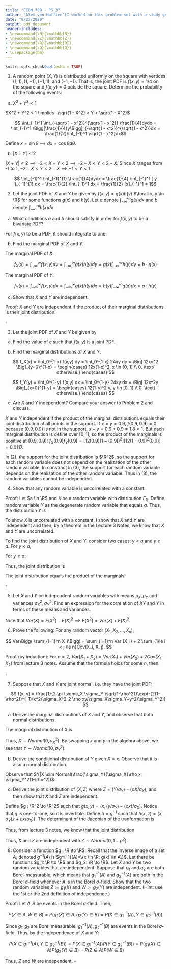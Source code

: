 ```yaml
---
title: "ECON 709 - PS 3"
author: "Alex von Hafften^[I worked on this problem set with a study group of Michael Nattinger, Andrew Smith, and Ryan Mather. I also discussed problems with Emily Case, Sarah Bass, and Danny Edgel.]"
date: "9/27/2020"
output: pdf_document
header-includes:
- \newcommand{\N}{\mathbb{N}}
- \newcommand{\Z}{\mathbb{Z}}
- \newcommand{\R}{\mathbb{R}}
- \newcommand{\Q}{\mathbb{Q}}
- \usepackage{bm}
---
```


```r
knitr::opts_chunk$set(echo = TRUE)
```

1. A random point $(X, Y)$ is distributed uniformly on the square with vertices $(1, 1), (1, -1), (-1, 1)$, and $(-1, -1)$. That is, the joint PDF is $f(x, y) = 1/4$ on the square and $f(x, y) = 0$ outside the square. Determine the probability of the following events:

(a) $X^2 + Y^2 < 1$

$X^2 + Y^2 < 1 \implies -\sqrt{1 - X^2} < Y < \sqrt{1 - X^2}$

$$ \int_{-1}^1 \int_{-\sqrt{1 - x^2}}^{\sqrt{1 - x^2}} \frac{1}{4}dydx =  \int_{-1}^1 \Bigg[\frac{1}{4}y\Bigg]_{-\sqrt{1 - x^2}}^{\sqrt{1 - x^2}}dx =  \frac{1}{2}\int_{-1}^1 \sqrt{1 - x^2}dx$$

Define $x = \sin \theta \implies dx = \cos \theta d \theta$.

\begin{align*}
\frac{1}{2}\int_{-1}^1 \sqrt{1 - x^2}dx &= \frac{1}{2}\int_{-\pi/2}^{\pi/2} \sqrt{1 - (\sin \theta)^2} \cos \theta d\theta \\
                                        &= \frac{1}{2}\int_{-\pi/2}^{\pi/2} \cos^2 \theta d\theta \\
                                        &= \frac{1}{4}\int_{-\pi/2}^{\pi/2} 1+\cos (2\theta) d\theta \\
                                        &= \frac{1}{4} \Bigg[\theta+\frac{\sin (2\theta)}{2}\Bigg]_{-\pi/2}^{\pi/2} \\
                                        &= \frac{1}{4} \Bigg[(\pi/2)+\frac{0}{2} - (-\pi/2) - \frac{0}{2}\Bigg] \\
                                        &= \frac{\pi}{4}
\end{align*}

(b) $|X + Y| < 2$

$|X + Y| < 2 \implies -2 < X +Y < 2 \implies -2-X<Y<2-X$. Since $X$ ranges from -1 to 1, $-2-X<Y<2-X \implies -1<Y<1$

$$ \int_{-1}^1 \int_{-1}^{1} \frac{1}{4}dydx = \frac{1}{4} \int_{-1}^1 [ y ]_{-1}^{1} dx  = \frac{1}{2} \int_{-1}^1 dx = \frac{1}{2} [x]_{-1}^1 = 1$$

\pagebreak

2. Let the joint PDF of $X$ and $Y$ be given by $f(x, y) = g(x)h(y)$ $\forall x, y \in \R$ for some functions $g(x)$ and $h(y)$. Let $a$ denote $\int_{-\infty}^\infty g(x)dx$ and $b$ denote $\int_{-\infty}^\infty h(x)dx$

(a) What conditions $a$ and $b$ should satisfy in order for $f(x, y)$ to be a bivariate PDF?

For $f(x, y)$ to be a PDF, it should integrate to one:

\begin{align*}
\int_{-\infty}^\infty \int_{-\infty}^\infty f(x, y) dx dy &= 1 \\
\implies \int_{-\infty}^\infty \int_{-\infty}^\infty g(x)h(y) dx dy &= 1 \\
\implies \int_{-\infty}^\infty g(x) dx \int_{-\infty}^\infty h(y) dy &= 1 \\
\implies a b &= 1 \\
\implies a &= b^{-1} \\
\end{align*}

(b) Find the marginal PDF of $X$ and $Y$.

The marginal PDF of $X$:

$$
f_X(x) = \int_{-\infty}^\infty f(x, y) dy = \int_{-\infty}^\infty g(x)h(y) dy = g(x)\int_{-\infty}^\infty h(y) dy = b \cdot g(x)
$$

The marginal PDF of $Y$:

$$
f_Y(y) = \int_{-\infty}^\infty f(x, y) dx = \int_{-\infty}^\infty g(x)h(y) dx = h(y)\int_{-\infty}^\infty g(x) dx = a \cdot h(y)
$$

(c) Show that $X$ and $Y$ are independent.

Proof: $X$ and $Y$ are independent if the product of their marginal distributions is their joint distribution:

\begin{align*}
f_X(x) \cdot f_Y(y) &= b \cdot g(x) \cdot a \cdot h(y) \\
                    &= b \cdot g(x) \cdot b^{-1} \cdot h(y) \\
                    &= g(x) \cdot h(y) \\
                    &= f(x, y) \\
\end{align*}

$\square$

\pagebreak

3. Let the joint PDF of $X$ and $Y$ be given by 

\begin{align*}
f(x, y) = \begin{cases} cxy & \text{ if } x, y \in [0, 1], x+y \le 1 \\ 0, & \text{ otherwise } \end{cases}
\end{align*}

(a) Find the value of $c$ such that $f(x, y)$ is a joint PDF.

\begin{align*}
        \int_0^1 \int_0^{1-x} f(x, y) dy dx &= 1 \\
\implies    \int_0^1 \int_0^{1-x} cxy dy dx &= 1 \\
\implies c\int_0^1 \Big[ \frac{xy^2}{2} \Big]_{y=0}^{1-x} dx &= 1\\
\implies \frac{c}{2} \int_0^1 x(1-x)^2 dx &= 1\\
\implies \frac{c}{2}\Big[ \frac{x^2}{2}-\frac{2x^3}{3}+\frac{x^4}{4} \Big]_{x=0}^1 &= 1\\
\implies \frac{c}{2}\Big[ \frac{1}{2}-\frac{2}{3}+\frac{1}{4} \Big] &= 1\\
\implies c &= 24\\
\end{align*}

(b) Find the marginal distributions of $X$ and $Y$.

$$
f_X(x) = \int_0^{1-x} f(x,y) dy = \int_0^{1-x} 24xy dy = \Big[ 12xy^2 \Big]_{y=0}^{1-x} = \begin{cases} 12x(1-x)^2, x \in [0, 1] \\ 0, \text{ otherwise.} \end{cases}
$$

$$
f_Y(y) = \int_0^{1-y} f(x,y) dx = \int_0^{1-y} 24xy dx = \Big[ 12x^2y \Big]_{x=0}^{1-y} = \begin{cases} 12(1-y)^2 y, y \in [0, 1] \\ 0, \text{ otherwise.} \end{cases}
$$

(c) Are $X$ and $Y$ independent? Compare your answer to Problem 2 and discuss.

$X$ and $Y$ independent if the product of the marginal distributions equals their joint distribution at all points in the support.  If $x=y=0.9$, $f(0.9, 0.9) = 0$ because $(0.9, 0.9)$ is not in the support, $x+y=0.9+0.9=1.8 > 1$. But each marginal distribution is define over $[0,1]$, so the product of the marginals is positive at $(0.9, 0.9)$: $f_X(0.9)f_Y(0.9) = [12(0.9)(1-(0.9))^2][12(1-0.9)^2 (0.9)] = 0.0117$.

In (2), the support for the joint distribution is $\R^2$, so the support for each random variable does not depend on the realization of the other random variable.  In constract in (3), the support for each random variable depends on the realization of the other random variable.  Thus in (3), the random variables cannot be independent.

\pagebreak

4. Show that any random variable is uncorrelated with a constant.

Proof: Let $a \in \R$ and $X$ be a random variable with distribution $F_X$. Define random variable $Y$ as the degenerate random variable that equals $a$.  Thus, the distribution $Y$ is

\begin{align*}
F_Y(y) = \begin{cases} 0, & y<a \\ 1, & y \ge a \end{cases}
\end{align*}

To show $X$ is uncorrelated with a constant, I show that $X$ and $Y$ are independent and then, by a theorem in the Lecture 3 Notes, we know that $X$ and $Y$ are uncorrelated.

To find the joint distribution of $X$ and $Y$, consider two cases: $y < a$ and $y \ge a$. For $y < a$,

\begin{align*}
F(x, y) &= P(X \le x \text{ and } Y \le y)\\
        &= P(X \le x \text{ and } Y \le a) \\
        &= 0
\end{align*}

For $y \ge a$:

\begin{align*}
F(x, y) &= P(X \le x \text{ and } Y \le y)\\
        &= P(X \le x) \\
        &= F_X(x)
\end{align*}

Thus, the joint distribution is

\begin{align*}
F(x, y) = \begin{cases} 0, & y<a \\ F_X(x), & y \ge a \end{cases}
\end{align*}

The joint distribution equals the product of the marginals:

\begin{align*}
F(x, y) = \begin{cases} 0*F_X(x), & y<a \\ 1*F_X(x), & y \ge a \end{cases} = \begin{cases} F_Y(y)*F_X(x), & y<a \\ F_Y(y)*F_X(x), & y \ge a \end{cases}.
\end{align*}

$\square$

\pagebreak

5. Let $X$ and $Y$ be independent random variables with means $\mu_X, \mu_Y$ and variances $\sigma_X^2, \sigma_Y^2$.  Find an expression for the correlation of $XY$ and $Y$ in terms of these means and variances.

Note that $Var(X) = E(X^2) - E(X)^2 \implies E(X^2) = Var(X) + E(X)^2$.

\begin{align*}
Corr(XY, Y) 
&= \frac{Cov(XY, Y)}{\sqrt{Var(XY) Var(Y)}} \\
&= \frac{E(XY^2)-E(XY)E(Y)}{\sigma_Y\sqrt{E((XY)^2)-E(XY)^2}} \\
&= \frac{E(X)E(Y^2)-E(X)E(Y)E(Y)}{\sigma_Y\sqrt{E(X^2)E(Y^2)-(E(X)E(Y))^2}} \\
&= \frac{\mu_X(Var(Y) + E(Y)^2)-\mu_X\mu_Y^2}{\sigma_Y\sqrt{(Var(X) + E(X)^2)(Var(Y) + E(Y)^2)-(\mu_X\mu_Y)^2}} \\
&= \frac{\mu_X\sigma_Y^2 + \mu_X\mu_Y^2-\mu_X\mu_Y^2}{\sigma_Y\sqrt{\sigma_Y^2\sigma_X^2 + \mu_X^2\sigma_Y^2 + \mu_Y^2\sigma_X^2 + \mu_Y^2\mu_X^2-\mu_X^2\mu_Y^2}} \\
&= \frac{\mu_X\sigma_Y}{\sqrt{\sigma_Y^2\sigma_X^2 + \mu_X^2\sigma_Y^2 + \mu_Y^2\sigma_X^2}}
\end{align*}

\pagebreak

6. Prove the following: For any random vector $(X_1, X_2, ..., X_n)$,

$$
Var\Bigg( \sum_{i=1}^n X_i\Bigg) = \sum_{i=1}^n Var (X_i) + 2 \sum_{1\le i < j \le n}Cov(X_i, X_j).
$$

Proof (by induction): For $n = 2$, $Var(X_1+X_2) = Var (X_1) + Var (X_2) + 2Cov(X_1, X_2)$ from lecture 3 notes.  Assume that the formula holds for some $n$, then

\begin{align*}
& Var\Bigg( \sum_{i=1}^{n+1} X_i\Bigg) \\
&= Var\Bigg( \sum_{i=1}^{n} X_i + X_{n+1} \Bigg) \\
&= Var\Bigg( \sum_{i=1}^{n} X_i \Bigg) + Var( X_{n+1} ) + 2Cov\Bigg(\sum_{i=1}^{n} X_i, X_{n+1}\Bigg)\\
&= \sum_{i=1}^n Var (X_i) + 2 \sum_{1\le i < j \le n}Cov(X_i, X_j) + Var( X_{n+1} )+2 \Bigg[E\Bigg(X_{n+1}\sum_{i=1}^{n} X_i\Bigg)+E\Bigg(X_{n+1}\Bigg)E\Bigg(\sum_{i=1}^{n} X_i\Bigg)\Bigg]\\
&= \sum_{i=1}^{n+1} Var (X_i) + 2 \sum_{1\le i < j \le n}Cov(X_i, X_j) + 2 \Bigg[\sum_{i=1}^{n}E\Bigg(X_{n+1} X_i\Bigg) + E\Bigg(X_{n+1}\Bigg) \sum_{i=1}^{n} E\Bigg(X_i\Bigg)\Bigg]\\
&= \sum_{i=1}^{n+1} Var (X_i) + 2 \sum_{1\le i < j \le n}Cov(X_i, X_j) + 2 \sum_{i=1}^{n}\Bigg[E\Bigg(X_{n+1} X_i\Bigg) + E\Bigg(X_{n+1}\Bigg)  E\Bigg(X_i\Bigg)\Bigg]\\
&= \sum_{i=1}^{n+1} Var (X_i) + 2 \sum_{1\le i < j \le n}Cov(X_i, X_j) + 2 \sum_{i=1}^{n}Cov\Bigg(X_{n+1} X_i\Bigg) \\
&= \sum_{i=1}^{n+1} Var (X_i) + 2 \sum_{1\le i < j \le n+1}Cov(X_i, X_j) \\
\end{align*}

$\square$

\pagebreak

7. Suppose that $X$ and $Y$ are joint normal, i.e. they have the joint PDF:

$$
f(x, y) = \frac{1}{2 \pi \sigma_X \sigma_Y \sqrt{1-\rho^2}}\exp(-(2(1-\rho^2))^{-1}(x^2/\sigma_X^2-2 \rho xy/\sigma_X\sigma_Y+y^2/\sigma_Y^2))
$$

(a) Derive the marginal distributions of $X$ and $Y$, and observe that both normal distributions.

The marginal distribution of $X$ is

\begin{align*}
& f_X(x) \\
&= \int_{-\infty}^{\infty} f(x, y) dy \\
&= \int_{-\infty}^{\infty} \frac{1}{2 \pi \sigma_X \sigma_Y \sqrt{1-\rho^2}} \exp\Bigg(-\frac{1}{2(1-\rho^2)}\Bigg(\frac{x^2}{\sigma_X^2}-\frac{2\rho xy}{\sigma_X\sigma_Y}+\frac{y^2}{\sigma_Y^2}\Bigg)\Bigg) dy  \\
&= \frac{1}{\sigma_X  \sqrt{2 \pi} } \int_{-\infty}^{\infty} \frac{1}{\sigma_Y\sqrt{1-\rho^2}\sqrt{2 \pi} } \exp\Bigg(-\frac{1}{2(1-\rho^2)}\Bigg(\frac{x^2}{\sigma_X^2}-\frac{2\rho xy}{\sigma_X\sigma_Y}+\frac{y^2}{\sigma_Y^2} + \frac{\rho^2x^2}{\sigma_X^2} - \frac{\rho^2x^2}{\sigma_X^2}\Bigg)\Bigg) dy\\
&= \frac{1}{\sigma_X  \sqrt{2 \pi} } \int_{-\infty}^{\infty} \frac{1}{\sigma_Y\sqrt{1-\rho^2}\sqrt{2 \pi} } \exp\Bigg(-\frac{1}{2(1-\rho^2)}\Bigg(\frac{y^2}{\sigma_Y^2} - \frac{2\rho xy}{\sigma_X\sigma_Y} + \frac{\rho^2x^2}{\sigma_X^2}\Bigg) - \frac{1}{2(1-\rho^2)} \Bigg(\frac{x^2}{\sigma_X^2} - \frac{\rho^2x^2}{\sigma_X^2}\Bigg)\Bigg) dy\\
&= \frac{1}{\sigma_X  \sqrt{2 \pi} } \int_{-\infty}^{\infty} \frac{1}{\sigma_Y\sqrt{1-\rho^2}\sqrt{2 \pi} } \exp\Bigg(-\frac{1}{2(1-\rho^2)} \Bigg(\frac{y^2}{\sigma_Y^2} - \frac{2\rho xy(\sigma_Y/\sigma_X)}{\sigma_Y^2} + \frac{\rho^2x^2(\sigma_Y^2/\sigma_X^2)}{\sigma_Y^2}\Bigg) - \frac{(1-\rho^2)}{2(1-\rho^2)} \Bigg(\frac{x^2}{\sigma_X^2}\Bigg)\Bigg) dy\\
&= \frac{1}{\sigma_X  \sqrt{2 \pi} } \int_{-\infty}^{\infty} \frac{1}{\sigma_Y\sqrt{1-\rho^2}\sqrt{2 \pi} } \exp\Bigg(-\frac{(y-\rho x(\sigma_Y/\sigma_X))^2}{2(1-\rho^2)\sigma_Y^2} - \frac{x^2}{2\sigma_X^2}\Bigg) dy\\
&= \frac{1}{\sigma_X  \sqrt{2 \pi} } \exp\Bigg( - \frac{x^2}{2\sigma_X^2}\Bigg)\int_{-\infty}^{\infty} \frac{1}{\sigma_Y\sqrt{1-\rho^2}\sqrt{2 \pi} } \exp\Bigg(-\frac{(y-\rho x(\sigma_Y/\sigma_X))^2}{2(1-\rho^2)\sigma_Y^2} \Bigg) dy\\
&= \frac{1}{\sigma_X  \sqrt{2 \pi} } \exp\Bigg( - \frac{x^2}{2\sigma_X^2}\Bigg)
\end{align*}

Thus, $X \sim Normal(0, \sigma_X^2)$.  By swapping $x$ and $y$ in the algebra above, we see that $Y \sim Normal(0, \sigma_Y^2)$.

\pagebreak

(b) Derive the conditional distribution of $Y$ given $X=x$. Observe that it is also a normal distribution.

\begin{align*}
f_{Y|X}(y|x) &= \frac{f_{X,Y}(x, y)}{f_X(x)} \\
&= \frac{1}{2 \pi \sigma_X \sigma_Y \sqrt{1-\rho^2}} \exp\Bigg(-\frac{1}{2(1-\rho^2)}\Bigg(\frac{x^2}{\sigma_X^2}-\frac{2\rho xy}{\sigma_X\sigma_Y}+\frac{y^2}{\sigma_Y^2}\Bigg)\Bigg) \Bigg[\frac{1}{ \sigma_X\sqrt{2\pi}} \exp \Bigg(-\frac{x^2}{2\sigma_X^2}\Bigg)\Bigg]^{-1} \\
&= \frac{1} { \sigma_Y \sqrt{1- \rho^2} \sqrt{2\pi} } \exp\Bigg(-\frac{1}{2(1-\rho^2)} \Bigg(\frac{x^2}{\sigma_X^2}-\frac{2\rho xy}{\sigma_X\sigma_Y}+\frac{y^2}{\sigma_Y^2}\Bigg)+\frac{x^2}{2\sigma_X^2}\Bigg) \\
&= \frac{1} { \sigma_Y \sqrt{1- \rho^2} \sqrt{2\pi}} \exp\Bigg(-\frac{1}{2(1-\rho^2)} \Bigg(\frac{x^2}{\sigma_X^2}-\frac{2\rho xy}{\sigma_X\sigma_Y}+\frac{y^2}{\sigma_Y^2}-\frac{x^2(1-\rho^2)}{\sigma_X^2}\Bigg)\Bigg) \\
&= \frac{1} { \sigma_Y \sqrt{1- \rho^2} \sqrt{2\pi}} \exp\Bigg(-\frac{1}{2(1-\rho^2)} \Bigg(\frac{y^2}{\sigma_Y^2} - \frac{2\rho xy}{\sigma_X\sigma_Y} + \frac{x^2\rho^2}{\sigma_X^2}\Bigg)\Bigg) \\
&= \frac{1} { \sigma_Y \sqrt{1- \rho^2} \sqrt{2\pi}} \exp\Bigg(-\frac{1}{2(1-\rho^2)} \Bigg(\frac{y}{\sigma_Y}-\frac{x\rho}{\sigma_X}\Bigg)^2\Bigg) \\
&= \frac{1} { \sigma_Y \sqrt{1- \rho^2} \sqrt{2\pi}} \exp\Bigg(-\frac{1}{2} \frac{(y-\frac{\sigma_Y}{\sigma_X}\rho x)^2}{(1-\rho^2)\sigma_Y^2}\Bigg)
\end{align*}

Observe that $Y|X \sim Normal(\frac{\sigma_Y}{\sigma_X}\rho x, \sigma_Y^2(1-\rho^2))$.

\pagebreak

(c) Derive the joint distribution of $(X, Z)$ where $Z = (Y/\sigma_Y)-(\rho X/\sigma_X)$, and then show that $X$ and $Z$ are independent.

Define $g : \R^2 \to \R^2$ such that $g(x, y) = (x, (y/\sigma_Y)-(\rho x)/\sigma_X)$.  Notice that $g$ is one-to-one, so it is invertible. Define $h = g^{-1}$ such that $h(x, z) = (x, \sigma_Y(z+\rho x /\sigma_X))$. The determinant of the Jacobian of the tranformation is

\begin{align*}
|J| &= \begin{vmatrix} \frac{\partial h_1(x, z)}{\partial x} & \frac{\partial h_1(x, z)}{\partial z} \\ \frac{\partial h_2(x, z)}{\partial x} & \frac{\partial h_2(x, z)}{\partial z} \end{vmatrix}\\
&= \begin{vmatrix} 1 & 0 \\ \frac{\rho\sigma_Y}{\sigma_X} & \sigma_Y \end{vmatrix}\\
&= \sigma_Y
\end{align*}

Thus, from lecture 3 notes, we know that the joint distribution 

\begin{align*}
& f_{X, Z}(x, z) \\
&= f_{X, Y}(h(x, z))|J| \\
&= \frac{1}{2 \pi \sigma_X \sigma_Y \sqrt{1-\rho^2}} \exp\Bigg(-\frac{1}{2(1-\rho^2)}\Bigg(\frac{x^2}{\sigma_X^2}-\frac{2\rho x(\sigma_Y(z+\rho x /\sigma_X))}{\sigma_X\sigma_Y}+\frac{(\sigma_Y(z+\rho x /\sigma_X))^2}{\sigma_Y^2}\Bigg)\Bigg) \sigma_Y\\
&= \frac{1}{2 \pi \sigma_X \sqrt{1-\rho^2}} \exp\Bigg(-\frac{1}{2(1-\rho^2)} \Bigg(\frac{x^2}{\sigma_X^2}-\frac{2 \rho x(z+\rho x /\sigma_X)}{\sigma_X}+(z+\rho x /\sigma_X)^2\Bigg)\Bigg) \\
&= \frac{1}{2 \pi \sigma_X \sqrt{1-\rho^2}} \exp\Bigg(-\frac{1}{2(1-\rho^2)} \Bigg(\frac{x^2}{\sigma_X^2} - \frac{2 \rho xz}{\sigma_X} - \frac{2 \rho^2 x^2}{\sigma_X^2} + z^2 + \frac{2z\rho x}{\sigma_X}+\frac{\rho^2 x^2}{\sigma_X^2}\Bigg)\Bigg) \\
&= \frac{1}{2 \pi \sigma_X \sqrt{1-\rho^2}} \exp\Bigg(-\frac{1}{2(1-\rho^2)} \Bigg(\frac{x^2}{\sigma_X^2}  - \frac{ \rho^2 x^2}{\sigma_X^2} + z^2 \Bigg)\Bigg) \\
&= \frac{1}{2 \pi \sigma_X \sqrt{1-\rho^2}} \exp\Bigg(-\frac{1}{2(1-\rho^2)} \Bigg(\frac{(1-\rho^2)x^2}{\sigma_X^2} + z^2 \Bigg)\Bigg) \\
&= \frac{1}{2 \pi \sigma_X \sqrt{1-\rho^2}} \exp\Bigg(-\frac{1}{2} \Bigg(\frac{x^2}{\sigma_X^2} + \frac{z^2}{(1-\rho^2)} \Bigg)\Bigg) \\
&= \frac{1}{\sqrt{2 \pi} \sigma_X } \exp\Bigg(-\frac{1}{2} \Bigg(\frac{x^2}{\sigma_X^2} \Bigg)\Bigg)\frac{1}{\sqrt{2 \pi} \sqrt{1-\rho^2}} \exp\Bigg(-\frac{1}{2} \Bigg( \frac{z^2}{(1-\rho^2)} \Bigg)\Bigg) \\
&= f_X(x) \frac{1}{\sqrt{2 \pi} \sqrt{1-\rho^2}} \exp\Bigg(-\frac{1}{2} \Bigg( \frac{z^2}{(1-\rho^2)} \Bigg)\Bigg) \\
\end{align*}
Thus, $X$ and $Z$ are independent with $Z \sim Normal(0, 1-\rho^2)$.

\pagebreak

8. Consider a function $g : \R \to \R$. Recall that the inverse image of a set $A$, denoted $g^{-1}(A)$ is $g^{-1}(A)=\{x \in \R: g(x) \in A\}$.  Let there be functions $g_1: \R \to \R$ and $g_2: \R \to \R$.  Let $X$ and $Y$ be two random variables that are independent.  Suppose that $g_1$ and $g_2$ are both Borel-measurable, which means that $g_1^{-1}(A)$ and $g_2^{-1}(A)$ are both in the Borel $\sigma$-field whenever $A$ is in the Borel $\sigma$-field.  Show that the two random variables $Z := g_1(X)$ and $W:=g_2(Y)$ are independent.  (Hint: use the 1st or the 2nd definition of independence.)

Proof: Let $A, B$ be events in the Borel $\sigma$-field. Then,

$$
P(Z \in A, W \in B) = P(g_1(X) \in A, g_2(Y) \in B) = P(X \in g_1^{-1}(A), Y \in g_2^{-1}(B))
$$

Since $g_1, g_2$ are Borel measurable, $g_1^{-1}(A), g_2^{-1}(B)$ are events in the Borel $\sigma$-field. Thus, by the independence of $X$ and $Y$:

$$
P(X \in g_1^{-1}(A), Y \in g_2^{-1}(B)) = P(X \in g_1^{-1}(A)) P(Y \in g_2^{-1}(B)) = P(g_1(X) \in A) P(g_2(Y) \in B) = P(Z \in A)P(W \in B)
$$

Thus, $Z$ and $W$ are independent. $\square$
